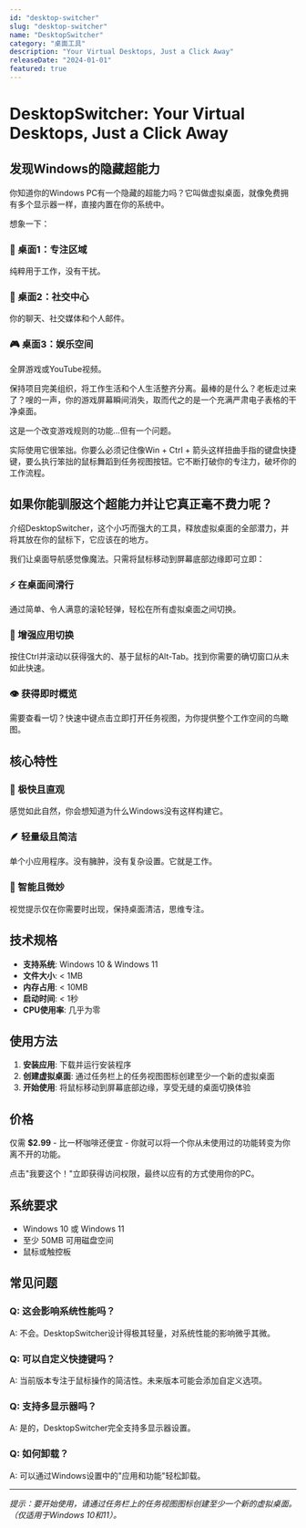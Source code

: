 ```yaml
---
id: "desktop-switcher"
slug: "desktop-switcher"
name: "DesktopSwitcher"
category: "桌面工具"
description: "Your Virtual Desktops, Just a Click Away"
releaseDate: "2024-01-01"
featured: true
---
```


# DesktopSwitcher: Your Virtual Desktops, Just a Click Away

## 发现Windows的隐藏超能力

你知道你的Windows PC有一个隐藏的超能力吗？它叫做虚拟桌面，就像免费拥有多个显示器一样，直接内置在你的系统中。

想象一下：

### 🎯 桌面1：专注区域
纯粹用于工作，没有干扰。

### 💬 桌面2：社交中心  
你的聊天、社交媒体和个人邮件。

### 🎮 桌面3：娱乐空间
全屏游戏或YouTube视频。

保持项目完美组织，将工作生活和个人生活整齐分离。最棒的是什么？老板走过来了？嗖的一声，你的游戏屏幕瞬间消失，取而代之的是一个充满严肃电子表格的干净桌面。

这是一个改变游戏规则的功能...但有一个问题。

实际使用它很笨拙。你要么必须记住像Win + Ctrl + 箭头这样扭曲手指的键盘快捷键，要么执行笨拙的鼠标舞蹈到任务视图按钮。它不断打破你的专注力，破坏你的工作流程。

## 如果你能驯服这个超能力并让它真正毫不费力呢？

介绍DesktopSwitcher，这个小巧而强大的工具，释放虚拟桌面的全部潜力，并将其放在你的鼠标下，它应该在的地方。

我们让桌面导航感觉像魔法。只需将鼠标移动到屏幕底部边缘即可立即：

### ⚡ 在桌面间滑行
通过简单、令人满意的滚轮轻弹，轻松在所有虚拟桌面之间切换。

### 🚀 增强应用切换
按住Ctrl并滚动以获得强大的、基于鼠标的Alt-Tab。找到你需要的确切窗口从未如此快速。

### 👁️ 获得即时概览
需要查看一切？快速中键点击立即打开任务视图，为你提供整个工作空间的鸟瞰图。

## 核心特性

### 🎯 极快且直观
感觉如此自然，你会想知道为什么Windows没有这样构建它。

### 🪶 轻量级且简洁
单个小应用程序。没有臃肿，没有复杂设置。它就是工作。

### 🧠 智能且微妙
视觉提示仅在你需要时出现，保持桌面清洁，思维专注。

## 技术规格

- **支持系统**: Windows 10 & Windows 11
- **文件大小**: < 1MB
- **内存占用**: < 10MB
- **启动时间**: < 1秒
- **CPU使用率**: 几乎为零

## 使用方法

1. **安装应用**: 下载并运行安装程序
2. **创建虚拟桌面**: 通过任务栏上的任务视图图标创建至少一个新的虚拟桌面
3. **开始使用**: 将鼠标移动到屏幕底部边缘，享受无缝的桌面切换体验

## 价格

仅需 **$2.99** - 比一杯咖啡还便宜 - 你就可以将一个你从未使用过的功能转变为你离不开的功能。

点击"我要这个！"立即获得访问权限，最终以应有的方式使用你的PC。

## 系统要求

- Windows 10 或 Windows 11
- 至少 50MB 可用磁盘空间
- 鼠标或触控板

## 常见问题

### Q: 这会影响系统性能吗？
A: 不会。DesktopSwitcher设计得极其轻量，对系统性能的影响微乎其微。

### Q: 可以自定义快捷键吗？
A: 当前版本专注于鼠标操作的简洁性。未来版本可能会添加自定义选项。

### Q: 支持多显示器吗？
A: 是的，DesktopSwitcher完全支持多显示器设置。

### Q: 如何卸载？
A: 可以通过Windows设置中的"应用和功能"轻松卸载。

---

*提示：要开始使用，请通过任务栏上的任务视图图标创建至少一个新的虚拟桌面。（仅适用于Windows 10和11）。*